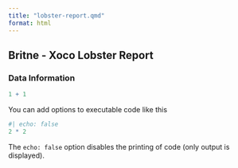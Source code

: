 ```yaml
---
title: "lobster-report.qmd"
format: html
---
```


## Britne - Xoco Lobster Report

### Data Information


```r
1 + 1
```

You can add options to executable code like this 

```r
#| echo: false
2 * 2
```

The `echo: false` option disables the printing of code (only output is displayed).
